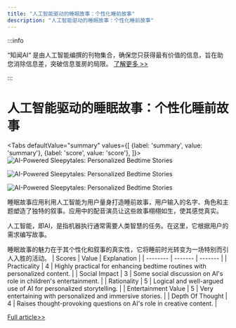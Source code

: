 ```yaml
---
title: "人工智能驱动的睡眠故事：个性化睡前故事"
description: "人工智能驱动的睡眠故事：个性化睡前故事"
---
```



:::info

“知闻AI“ 是由人工智能编撰的刊物集合，确保您只获得最有价值的信息，旨在助您消除信息差，突破信息茧房的局限。  [了解更多 >>](/zh-Hans/docs/guides)

:::

# 人工智能驱动的睡眠故事：个性化睡前故事


<Tabs
	defaultValue="summary"
	values={[
	{label: 'summary', value: 'summary'},
	{label: 'score', value: 'score'},
]}>
<TabItem value="summary">
<img
  src="https://image.informedainews.com/2024/06/06/To-ElH-1717676048-0.jpg"
  alt="AI-Powered Sleepytales: Personalized Bedtime Stories"
/>

<img
  src="https://image.informedainews.com/2024/06/06/To-rLm-1717676048-1.jpg"
  alt="AI-Powered Sleepytales: Personalized Bedtime Stories"
/>

<img
  src="https://image.informedainews.com/2024/06/06/To-Lxr-1717676048-2.jpg"
  alt="AI-Powered Sleepytales: Personalized Bedtime Stories"
/>



睡眠故事应用利用人工智能为用户量身打造睡前故事，用户输入的名字、角色和主题塑造了独特的叙事。应用中的配音演员让这些故事栩栩如生，使其感觉真实。

人工智能，即AI，是指机器执行通常需要人类智慧的任务。在这里，它根据用户的需求编写故事。

睡眠故事的魅力在于其个性化和叙事的真实性，它将睡前时光转变为一场特别而引人入胜的活动。
</TabItem>
<TabItem value="score">
	| Scores     | Value   | Explanation |
	| -------- | ------- | ------- |
	| Practicality  | 4    | Highly practical for enhancing bedtime routines with personalized content.    |
	| Social Impact | 3     | Some social discussion on AI's role in children's entertainment.    |
	| Rationality    | 5    | Logical and well-argued use of AI for personalized storytelling.    |
	| Entertainment Value    | 5    | Very entertaining with personalized and immersive stories.    |
	| Depth Of Thought    | 4    | Raises thought-provoking questions on AI's role in creative content.    |
</TabItem>
</Tabs>

[Full article>>](https://www.producthunt.com/posts/sleepytales)
